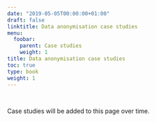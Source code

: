 ```yaml
---
date: "2019-05-05T00:00:00+01:00"
draft: false
linktitle: Data anonymisation case studies
menu:
  foobar:
    parent: Case studies
    weight: 1
title: Data anonymisation case studies
toc: true
type: book
weight: 1
---
```


<br>

Case studies will be added to this page over time.
